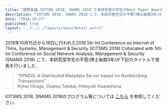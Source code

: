 ```yaml
---
title: "国際会議 IOTSMS 2018, SNAMS 2018 で本研究室の学生がBest Paper Award を受賞しました"
description: "IOTSMS 2018, SNAMS 2018 にて，本研究室学生の平賀(博士後期3年)が下記のタイトルで発表を行いました．"
date: "2018-10-23"
published: true
layout: "../../../layouts/news/detail.astro"
---
```


2018年10月15日から18日に行われた2018 5th Int Conference on Internet of Thins, Systems, Management & Security (IOTSMS 2018) Collocated with 5th Int Conference on Social Network Analysis, Management & Security (SNAMS 2018) にて，本研究室学生の平賀(博士後期3年)が下記のタイトルで発表を行いました．

> “PPMDS: A Distributed Metadata Server based on Nonblocking Transactions”  
> Kohei Hiraga, Osamu Tatebe, Hideyuki Kawashima

IOTSMS 2018, SNAMS 2018のプログラム等については [こちら](http://emergingtechnet.org/SNAMS2018/Detailed%20Programme%20IOTSMS-SNAMS%202018.pdf) を参照してください.
